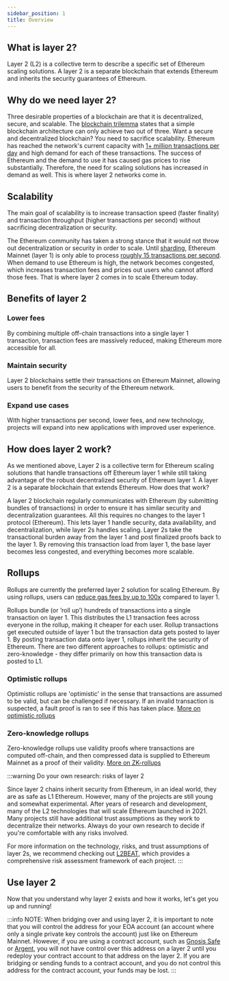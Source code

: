 ```yaml
---
sidebar_position: 1
title: Overview
---
```


## What is layer 2?
Layer 2 (L2) is a collective term to describe a specific set of Ethereum scaling solutions.
A layer 2 is a separate blockchain that extends Ethereum and inherits the security guarantees of Ethereum.

## Why do we need layer 2?
Three desirable properties of a blockchain are that it is decentralized, secure, and scalable.
The [blockchain trilemma](https://www.ledger.com/academy/what-is-the-blockchain-trilemma) states that a simple
blockchain architecture can only achieve two out of three. Want a secure and decentralized blockchain? You need to
sacrifice scalability.
Ethereum has reached the network's current capacity with [1+ million transactions per day](https://etherscan.io/chart/tx)
and high demand for each of these transactions.
The success of Ethereum and the demand to use it has caused gas prices to rise substantially.
Therefore, the need for scaling solutions has increased in demand as well. This is where layer 2 networks come in.

## Scalability
The main goal of scalability is to increase transaction speed (faster finality) and transaction throughput
(higher transactions per second) without sacrificing decentralization or security.

The Ethereum community has taken a strong stance that it would not throw out decentralization or security in order to scale.
Until [sharding](https://ethereum.org/en/upgrades/sharding/), Ethereum Mainnet (layer 1) is only able to process
[roughly 15 transactions per second](https://ethtps.info/Network/Ethereum). When demand to use Ethereum is high,
the network becomes congested, which increases transaction fees and prices out users who cannot afford those fees.
That is where layer 2 comes in to scale Ethereum today.

## Benefits of layer 2

### Lower fees
By combining multiple off-chain transactions into a single layer 1 transaction, transaction fees are massively reduced,
making Ethereum more accessible for all.

### Maintain security
Layer 2 blockchains settle their transactions on Ethereum Mainnet, allowing users to benefit from the security of
the Ethereum network.

### Expand use cases
With higher transactions per second, lower fees, and new technology, projects will expand into new applications with improved user experience.

## How does layer 2 work?
As we mentioned above, Layer 2 is a collective term for Ethereum scaling solutions that handle transactions off Ethereum
layer 1 while still taking advantage of the robust decentralized security of Ethereum layer 1. A layer 2 is a separate
blockchain that extends Ethereum. How does that work?

A layer 2 blockchain regularly communicates with Ethereum (by submitting bundles of transactions) in order to ensure it
has similar security and decentralization guarantees. All this requires no changes to the layer 1 protocol (Ethereum).
This lets layer 1 handle security, data availability, and decentralization, while layer 2s handles scaling. Layer 2s
take the transactional burden away from the layer 1 and post finalized proofs back to the layer 1. By removing this
transaction load from layer 1, the base layer becomes less congested, and everything becomes more scalable.

## Rollups
Rollups are currently the preferred layer 2 solution for scaling Ethereum. By using rollups, users can [reduce
gas fees by up to 100x](https://l2fees.info/) compared to layer 1.

Rollups bundle (or ’roll up’) hundreds of transactions into a single transaction on layer 1. This distributes the L1
transaction fees across everyone in the rollup, making it cheaper for each user. Rollup transactions get executed
outside of layer 1 but the transaction data gets posted to layer 1. By posting transaction data onto layer 1,
rollups inherit the security of Ethereum. There are two different approaches to rollups:
optimistic and zero-knowledge - they differ primarily on how this transaction data is posted to L1.

### Optimistic rollups
Optimistic rollups are 'optimistic' in the sense that transactions are assumed to be valid, but can be challenged if necessary.
If an invalid transaction is suspected, a fault proof is ran to see if this has taken place.
[More on optimistic rollups](https://ethereum.org/en/developers/docs/scaling/optimistic-rollups/)

### Zero-knowledge rollups
Zero-knowledge rollups use validity proofs where transactions are computed off-chain, and then compressed data is
supplied to Ethereum Mainnet as a proof of their validity.
[More on ZK-rollups](https://ethereum.org/en/developers/docs/scaling/zk-rollups/)

:::warning
Do your own research: risks of layer 2

Since layer 2 chains inherit security from Ethereum, in an ideal world, they are as safe as L1 Ethereum.
However, many of the projects are still young and somewhat experimental. After years of research and development,
many of the L2 technologies that will scale Ethereum launched in 2021. Many projects still have additional trust
assumptions as they work to decentralize their networks. Always do your own research to decide if you're comfortable
with any risks involved.

For more information on the technology, risks, and trust assumptions of layer 2s, we recommend checking out
[L2BEAT](https://l2beat.com/scaling/tvl/?view=risk), which provides a comprehensive risk assessment framework of each project.
:::

## Use layer 2
Now that you understand why layer 2 exists and how it works, let's get you up and running!

:::info
NOTE: When bridging over and using layer 2, it is important to note that you will control the address for your
EOA account (an account where only a single private key controls the account) just like on Ethereum Mainnet.
However, if you are using a contract account, such as [Gnosis Safe](https://gnosis-safe.io/) or [Argent](https://www.argent.xyz/),
you will not have control over this address on a layer 2 until you redeploy your contract account to that address on the layer 2.
If you are bridging or sending funds to a contract account, and you do not control this address for
the contract account, your funds may be lost.
:::